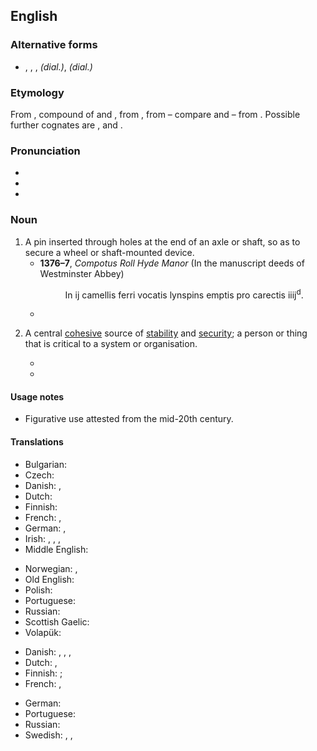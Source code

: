 ==English==

===Alternative forms===
* {{l|en|linch-pin}}, {{l|en|lynchpin}} , {{l|en|lynch-pin}}, {{l|en|link-pin}} ''(dial.)'', {{l|en|lin-pin}} ''(dial.)''

===Etymology===
From {{inh|en|enm|lynspin}}, compound of {{m|enm|lins|t=axletree}} and {{m|enm|pin}}, from {{der|en|ang|lynis|t=lynchpin}}, from {{der|en|gem-pro|*lunaz}} – compare {{cog|de|Lünse}} and {{cog|nl|luns}} – from {{der|en|ine-pro|-}}. Possible further cognates are {{cog|cy|olwyn|t=wheel}}, {{cog|xcl|ողն|t=back; spine, backbone}} and {{cog|sa|आणि|t=lynchpin|tr=āṇí}}.

===Pronunciation===
* {{IPA|en|/ˈlɪnt͡ʃˌpɪn/}}
* {{audio|en|En-us-linchpin.oga|Audio (US)}}
* {{rhymes|en|ɪntʃpɪn|s=2}}

===Noun===
{{en-noun}}

# A pin inserted through holes at the end of an axle or shaft, so as to secure a wheel or shaft-mounted device.
#* '''1376–7''',  ''Compotus Roll Hyde Manor'' (In the manuscript deeds of Westminster Abbey)
#*:In ij camellis ferri vocatis lynspins emptis pro carectis iiij<sup>d</sup>.
#* {{quote-journal|en|magazine=Baily's Magazine of Sports & Pastimes|volume=8|page=110|date=June 1864|passage=Every design that villany could suggest was had recourse to in the hopes of nobbling Wild Dayrell; but never being left for an hour by either his trainer or jockey, he escaped the intended “coopering,” even when the '''lynchpins''' of the wheels of his van had been tampered with.}}
# {{lb|en|figuratively}} A central [[cohesive]] source of [[stability]] and [[security]]; a person or thing that is critical to a system or organisation.
#* {{quote-journal|en|magazine=The Eastern Economist|year=1958|passage=What is difficult to appreciate, however, is the discrepancy between his statement to the 'Manchester Guardian' correspondent and his known abhorance for party politics, which is the '''lynchpin''' of modern democracy.}}
#* {{quote-book|en|title=Community and Public Health Nursing|page=2006|author=Dvaid Sines|year=2013|passage=Community nurses have been described as the '''lynchpins''' of palliative care in the community.}}

====Usage notes====
* Figurative use attested from the mid-20th century.

====Translations====
{{trans-top|securing pin}}
* Bulgarian: {{t+|bg|чивия|f}}
* Czech: {{t+|cs|zákolník}}
* Danish: {{t|da|lundstikke|c}}, {{t|da|akselsplit|c}}
* Dutch: {{t+|nl|luns|m|f}}
* Finnish: {{t+|fi|sokka}}
* French: {{t+|fr|cheville|f}}, {{t+|fr|cheville ouvrière|f}}
* German: {{t|de|Achsnagel|m}}, {{t|de|Lünse|f}}
* Irish: {{t|ga|pionna rotha|m}}, {{t|ga|dealg acastóra|f}}, {{t|ga|tairne aisil|m}}, {{t|ga|lispin|m}}
* Middle English: {{t|enm|lynspin}}
{{trans-mid}}
* Norwegian: {{t+|no|sikring|m}}, {{t|no|splint|m}}
* Old English: {{t|ang|lynis|m}}
* Polish: {{t+|pl|lon|m}}
* Portuguese: {{t+|pt|chaveta|f}}
* Russian: {{t+|ru|чека́|f}}
* Scottish Gaelic: {{t|gd|tarrag-aisil|f}}
* Volapük: {{t+|vo|xabakluf}}
{{trans-bottom}}

{{trans-top|central cohesive source of stability and security}}
* Danish: {{t|da|krumtap|c}}, {{t+|da|hjørnesten|c}}, {{t|da|hovedhjørnesten|c}}, {{t|da|grundpille|c}}
* Dutch: {{t+|nl|spil}}, {{t+|nl|sleutelfiguur}}
* Finnish: {{t|fi|avainhenkilö}} {{q|person}}; {{t+|fi|kulmakivi}} {{q|thing}}
* French: {{t+|fr|cheville ouvrière|f}}, {{t+|fr|pivot|m}}
{{trans-mid}}
* German: {{t+|de|Angelpunkt|m}}
* Portuguese: {{t+|pt|baluarte|m}}
* Russian: {{t+|ru|опо́ра|f}}
* Swedish: {{t+|sv|stöttepelare}}, {{t|sv|hörnsten}}, {{t|sv|grundpult}}
{{trans-bottom}}